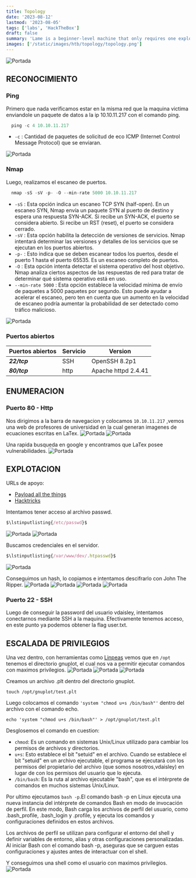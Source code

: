 ```yaml
---
title: Topology
date: '2023-08-12'
lastmod: '2023-08-05'
tags: ['labs', 'HackTheBox']
draft: false
summary: 'Lame is a beginner-level machine that only requires one exploit to gain root access. It was the first machine published on Hack The Box and is often the first machine for new users.'
images: ['/static/images/htb/topology/topology.png']
---
```


![Portada](/static/images/htb/topology/topology.png)

<TOCInline toc={props.toc} exclude="Introduccion" />

## RECONOCIMIENTO

### Ping

Primero que nada verificamos estar en la misma red que la maquina victima enviandole un paquete de datos a la ip 10.10.11.217 con el comando ping.

```js
  ping -c 4 10.10.11.217
```

- `-c` : Cantidad de paquetes de solicitud de eco ICMP (Internet Control Message Protocol) que se enviaran.

![Portada](/static/images/htb/topology/1.png)

### Nmap

Luego, realizamos el escaneo de puertos.

```js
  nmap -sS -sV -p- -O --min-rate 5000 10.10.11.217
```

- `-sS` : Esta opción indica un escaneo TCP SYN (half-open). En un escaneo SYN, Nmap envía un paquete SYN al puerto de destino y espera una respuesta SYN-ACK. Si recibe un SYN-ACK, el puerto se considera abierto. Si recibe un RST (reset), el puerto se considera cerrado.
- `-sV` : Esta opción habilita la detección de versiones de servicios. Nmap intentará determinar las versiones y detalles de los servicios que se ejecutan en los puertos abiertos.
- `-p-` : Esto indica que se deben escanear todos los puertos, desde el puerto 1 hasta el puerto 65535. Es un escaneo completo de puertos.
- `-O` : Esta opción intenta detectar el sistema operativo del host objetivo. Nmap analiza ciertos aspectos de las respuestas de red para tratar de determinar qué sistema operativo está en uso.
- `--min-rate 5000` : Esta opción establece la velocidad mínima de envío de paquetes a 5000 paquetes por segundo. Esto puede ayudar a acelerar el escaneo, pero ten en cuenta que un aumento en la velocidad de escaneo podría aumentar la probabilidad de ser detectado como tráfico malicioso.

![Portada](/static/images/htb/topology/2.png)

### Puertos abiertos

| Puertos abiertos | Servicio | Version             |
| ---------------- | -------- | ------------------- |
| **_22/tcp_**     | SSH      | OpenSSH 8.2p1       |
| **_80/tcp_**     | http     | Apache httpd 2.4.41 |

## ENUMERACION

### Puerto 80 - Http

Nos dirigimos a la barra de navegacion y colocamos `10.10.11.217` ,vemos una web de profesores de universidad
en la cual generan imagenes de ecuaciones escritas en LaTex.
![Portada](/static/images/htb/topology/3.png)
![Portada](/static/images/htb/topology/4.png)

Una rapida busqueda en google y encontramos que LaTex posee vulnerabilidades.
![Portada](/static/images/htb/topology/5.png)

## EXPLOTACION

URLs de apoyo:

- [Payload all the things](https://github.com/swisskyrepo/PayloadsAllTheThings/tree/master/LaTeX%20Injection)
- [Hacktricks](https://book.hacktricks.xyz/pentesting-web/formula-doc-latex-injection)

Intentamos tener acceso al archivo passwd.

```js
$\lstinputlisting{/etc/passwd}$
```

![Portada](/static/images/htb/topology/6.png)
![Portada](/static/images/htb/topology/7.png)

Buscamos credenciales en el servidor.

```js
$\lstinputlisting{/var/www/dev/.htpasswd}$
```

![Portada](/static/images/htb/topology/8.png)

Conseguimos un hash, lo copiamos e intentamos descifrarlo con John The Ripper.
![Portada](/static/images/htb/topology/9.png)
![Portada](/static/images/htb/topology/10.png)
![Portada](/static/images/htb/topology/11.png)
![Portada](/static/images/htb/topology/12.png)

### Puerto 22 - SSH

Luego de conseguir la password del usuario vdaisley, intentamos conectarnos mediante SSH a la maquina.
Efectivamente tenemos acceso, en este punto ya podemos obtener la flag user.txt.

## ESCALADA DE PRIVILEGIOS

Una vez dentro, con herramientas como [Linpeas](https://github.com/carlospolop/PEASS-ng/tree/master)
vemos que en `/opt` tenemos el directorio gnuplot, el cual nos va a permitir ejecutar comandos con maximos privilegios.
![Portada](/static/images/htb/topology/13.png)
![Portada](/static/images/htb/topology/14.png)
![Portada](/static/images/htb/topology/15.png)

Creamos un archivo .plt dentro del directorio gnuplot.

```
touch /opt/gnuplot/test.plt
```

Luego colocamos el comando `'system "chmod u+s /bin/bash"'` dentro del archivo con el comando echo.

```
echo 'system "chmod u+s /bin/bash"' > /opt/gnuplot/test.plt
```

Desglosemos el comando en cuestion:

- `chmod`: Es un comando en sistemas Unix/Linux utilizado para cambiar los permisos de archivos y directorios.
- `u+s`: Esto establece el bit "setuid" en el archivo. Cuando se establece el bit "setuid" en un archivo ejecutable, el programa se ejecutará con los permisos del propietario del archivo (que somos nosotros,vdaisley) en lugar de con los permisos del usuario que lo ejecuta.
- `/bin/bash`: Es la ruta al archivo ejecutable "bash", que es el intérprete de comandos en muchos sistemas Unix/Linux.

Por ultimo ejecutamos `bash -p`.El comando bash -p en Linux ejecuta una nueva instancia del intérprete de comandos Bash en modo de invocación de perfil. En este modo, Bash carga los archivos de perfil del usuario, como .bash_profile, .bash_login y .profile, y ejecuta los comandos y configuraciones definidos en estos archivos.

Los archivos de perfil se utilizan para configurar el entorno del shell y definir variables de entorno, alias y otras configuraciones personalizadas. Al iniciar Bash con el comando bash -p, aseguras que se carguen estas configuraciones y ajustes antes de interactuar con el shell.

Y conseguimos una shell como el usuario con maximos privilegios.
![Portada](/static/images/htb/topology/16.png)
